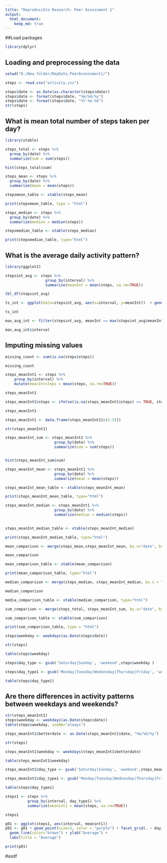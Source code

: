 ```yaml
---
title: "Reproducible Research: Peer Assessment 1"
output: 
  html_document:
    keep_md: true
---
```

##Load packages
```r

library(dplyr)    

```

## Loading and preprocessing the data
```r

setwd("D:/New_folder/RepData_PeerAssessment1/")

steps <- read.csv("activity.csv")

steps$date <- as.Date(as.character(steps$date))
steps$date <- format(steps$date, "%m/%d/%y")
steps$date <- format(steps$date, "%Y-%m-%d")
str(steps)

```

## What is mean total number of steps taken per day?
```r

library(xtable)

steps_total <- steps %>%
  group_by(date) %>%
  summarize(sum = sum(steps))

hist(steps_total$sum)

steps_mean <- steps %>%
  group_by(date) %>%
  summarize(mean = mean(steps))

stepsmean_table <- xtable(steps_mean)

print(stepsmean_table, type = "html")

steps_median <- steps %>%
  group_by(date) %>%
  summarize(median = median(steps))

stepsmedian_table <- xtable(steps_median)

print(stepsmedian_table, type="html")

```


## What is the average daily activity pattern?
```r

library(ggplot2)

stepsint_avg <- steps %>%
                  group_by(interval) %>%
                  summarize(meanInt = mean(steps, na.rm=TRUE))

tbl_df(stepsint_avg)

ts_int <- ggplot(data=stepsint_avg, aes(x=interval, y=meanInt))  + geom_line() + ggtitle("Average Steps Taken by Interval Across All Days") +xlab("Interval") + ylab("Average Steps")

ts_int

max_avg_int <- filter(stepsint_avg, meanInt == max(stepsint_avg$meanInt))

max_avg_int$interval


```


## Imputing missing values
```r

missing_count <- sum(is.na(steps$steps))

missing_count

steps_meanInt1 <- steps %>%
    group_by(interval) %>%
    mutate(meanIntsteps = mean(steps, na.rm=TRUE))

steps_meanInt1

steps_meanInt1$steps <- ifelse(is.na(steps_meanInt1$steps) == TRUE, steps_meanInt1$meanIntsteps, steps_meanInt1$steps)

steps_meanInt1

steps_meanInt1 <- data.frame(steps_meanInt1[c(1:3)])

str(steps_meanInt1)

steps_meanInt_sum <- steps_meanInt1 %>%
                      group_by(date) %>%
                      summarize(sum = sum(steps))


hist(steps_meanInt_sum$sum)

steps_meanInt_mean <- steps_meanInt1 %>%
                      group_by(date) %>%
                      summarize(mean = mean(steps))

steps_meanInt_mean_table <- xtable(steps_meanInt_mean)

print(steps_meanInt_mean_table, type="html")

steps_meanInt_median <- steps_meanInt1 %>%
                      group_by(date) %>%
                      summarize(median = median(steps))
                      

steps_meanInt_median_table <- xtable(steps_meanInt_median)

print(steps_meanInt_median_table, type="html")

mean_comparison <- merge(steps_mean,steps_meanInt_mean, by.x="date", by.y = "date" )

mean_comparison

mean_comparison_table <- xtable(mean_comparison)

print(mean_comparison_table, type="html")

median_comparison <- merge(steps_median, steps_meanInt_median, by.x = "date", by.y = "date")

median_comparison

media_comparison_table <- xtable(median_comparison, type="html")

sum_comparison <- merge(steps_total, steps_meanInt_sum, by.x="date", by.y="date")

sum_comparison_table <- xtable(sum_comparison)

print(sum_comparison_table, type = "html")

steps$weekday <- weekdays(as.Date(steps$date))

str(steps)

table(steps$weekday)

steps$day_type <- gsub('Saturday|Sunday', 'weekend',steps$weekday )

steps$day_type1 <- gsub('Monday|Tuesday|Wednesday|Thursday|Friday', 'weekday',steps$day_type )

table(steps$day_type1)

```



## Are there differences in activity patterns between weekdays and weekends?

```r

str(steps_meanInt1)
steps$weekday <- weekdays(as.Date(steps$date))
table(steps$weekday, useNA="always")

steps_meanInt1$betterdate <- as.Date(steps_meanInt1$date, "%m/%d/%y")

str(steps)

steps_meanInt1$weekday <- weekdays(steps_meanInt1$betterdate)

table(steps_meanInt1$weekday)

steps_meanInt1$day_type <- gsub('Saturday|Sunday', 'weekend',steps_meanInt1$weekday )

steps_meanInt1$day_type1 <- gsub('Monday|Tuesday|Wednesday|Thursday|Friday', 'weekday',steps_meanInt1$day_type )

table(steps$day_type1)

steps1 <- steps %>% 
          group_by(interval, day_type1) %>%
          summarize(meanint1 = mean(steps, na.rm=TRUE))

steps1

g01 <- ggplot(steps1, aes(interval, meanint1))
p01 <- g01 + geom_point(size=2, color = "purple") + facet_grid(. ~ day_type1) + 
  geom_line(color="brown") + ylab("Average") +
  labs(title = "Average") 

print(p01)

```

#asdf
